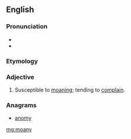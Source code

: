 ==English==

===Pronunciation===
* {{IPA|/məʊni/|lang=en}}
* {{rhymes|əʊni|lang=en}}

===Etymology===
{{suffix|moan|y|lang=en}}

===Adjective===
{{en-adj|er}}

# {{context|informal|lang=en}} Susceptible to [[moan]]ing; tending to [[complain]].

===Anagrams===
* [[anomy#English|anomy]]

[[mg:moany]]